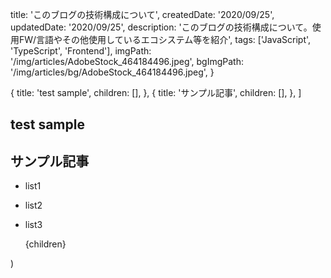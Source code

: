 
  title: 'このブログの技術構成について',
  createdDate: '2020/09/25',
  updatedDate: '2020/09/25',
  description: 'このブログの技術構成について。使用FW/言語やその他使用しているエコシステム等を紹介',
  tags: ['JavaScript', 'TypeScript', 'Frontend'],
  imgPath: '/img/articles/AdobeStock_464184496.jpeg',
  bgImgPath: '/img/articles/bg/AdobeStock_464184496.jpeg',
}

  {
    title: 'test sample',
    children: [],
  },
  {
    title: 'サンプル記事',
    children: [],
  },
]

## test sample

## サンプル記事

- list1
- list2
- list3

  <Layout meta={meta} headlines={headlines} type="post">
    {children}
  </Layout>
)
